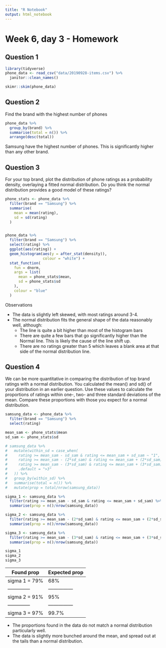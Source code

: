 ```yaml
---
title: "R Notebook"
output: html_notebook
---
```


# Week 6, day 3 - Homework

## Question 1

```r
library(tidyverse)
phone_data <- read_csv("data/20190928-items.csv") %>% 
  janitor::clean_names()
```

```r
skimr::skim(phone_data)
```

## Question 2
Find the brand with the highest number of phones
```r
phone_data %>% 
  group_by(brand) %>% 
  summarise(total = n()) %>% 
  arrange(desc(total))
```
Samsung have the highest number of phones. This is significantly higher than any other brand.

## Question 3
For your top brand, plot the distribution of phone ratings as a probability density, overlaying a fitted normal distribution. Do you think the normal distribution provides a good model of these ratings?
```r
phone_stats <- phone_data %>% 
  filter(brand == "Samsung") %>%
  summarise(
    mean = mean(rating),
    sd = sd(rating)
  )


phone_data %>% 
  filter(brand == "Samsung") %>% 
  select(rating) %>% 
  ggplot(aes(rating)) +
  geom_histogram(aes(y = after_stat(density)),
                 colour = "white") +
  stat_function(
    fun = dnorm,
    args = list(
      mean = phone_stats$mean,
      sd = phone_stats$sd
    ),
    colour = "blue"
  )
```
Observations

* The data is slightly left skewed, with most ratings around 3-4.
* The normal distribution fits the general shape of the data reasonably well, although:
  - The line is quite a bit higher than most of the histogram bars
  - There are quite a few bars that go significantly higher than the Normal line. This is likely the cause of the line shift up.
  - There are no ratings greater than 5 which leaves a blank area at that side of the normal distribution line.

## Question 4
We can be more quantitative in comparing the distribution of top brand ratings with a normal distribution. You calculated the mean() and sd() of your distribution in an earlier question. Use these values to calculate the proportions of ratings within one-, two- and three standard deviations of the mean. Compare these proportions with those you expect for a normal distribution.

```r
samsung_data <- phone_data %>% 
  filter(brand == "Samsung") %>% 
  select(rating)

mean_sam <- phone_stats$mean
sd_sam <- phone_stats$sd

# samsung_data %>% 
#   mutate(within_sd = case_when(
#     rating >= mean_sam - sd_sam & rating <= mean_sam + sd_sam ~ "1",
#     rating >= mean_sam - (2*sd_sam) & rating <= mean_sam + (2*sd_sam) ~ "2",
#     rating >= mean_sam - (3*sd_sam) & rating <= mean_sam + (3*sd_sam) ~ "3",
#     .default = ">3"
#   )) %>% 
#   group_by(within_sd) %>% 
#   summarise(total = n()) %>% 
#   mutate(prop = total/nrow(samsung_data))

sigma_1 <- samsung_data %>% 
  filter(rating >= mean_sam - sd_sam & rating <= mean_sam + sd_sam) %>% 
  summarise(prop = n()/nrow(samsung_data))

sigma_2 <- samsung_data %>% 
  filter(rating >= mean_sam - (2*sd_sam) & rating <= mean_sam + (2*sd_sam)) %>% 
  summarise(prop = n()/nrow(samsung_data))

sigma_3 <- samsung_data %>% 
  filter(rating >= mean_sam - (3*sd_sam) & rating <= mean_sam + (3*sd_sam)) %>% 
  summarise(prop = n()/nrow(samsung_data))

sigma_1
sigma_2
sigma_3
```
Found prop    | Expected prop
--------------|---------------
sigma 1 = 79% |  68%
--------------|---------------
sigma 2 = 91% |  95%
--------------|---------------
sigma 3 = 97% |  99.7%

* The proportions found in the data do not match a normal distribution particularly well.
* The data is slightly more bunched around the mean, and spread out at the tails than a normal distribution.


